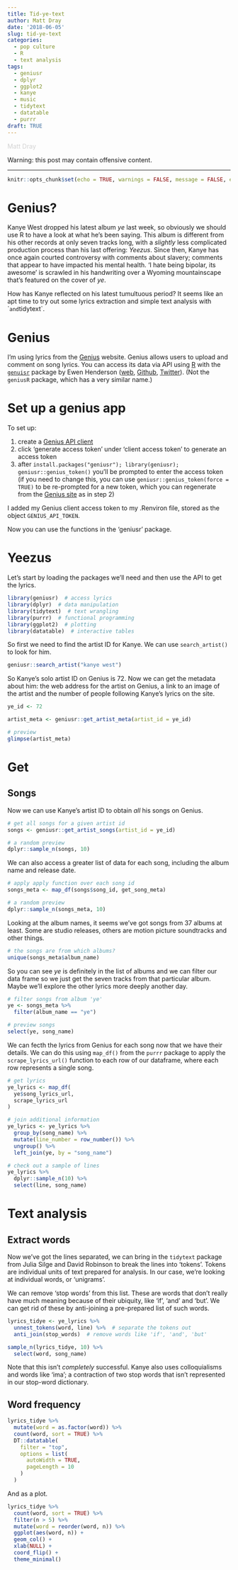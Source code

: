 ```yaml
---
title: Tid-ye-text
author: Matt Dray
date: '2018-06-05'
slug: tid-ye-text
categories:
  - pop culture
  - R
  - text analysis
tags:
  - geniusr
  - dplyr
  - ggplot2
  - kanye
  - music
  - tidytext
  - datatable
  - purrr
draft: TRUE
---
```


<span style="color:lightgray">Matt Dray</span>

Warning: this post may contain offensive content.

***

```r
knitr::opts_chunk$set(echo = TRUE, warnings = FALSE, message = FALSE, error = FALSE, eval = TRUE)
```

# Genius?

Kanye West dropped his latest album *ye* last week, so obviously we should use R to have a look at what he's been saying. This album is different from his other records at only seven tracks long, with a *slightly* less complicated production process than his last offering: *Yeezus*. Since then, Kanye has once again courted controversy with comments about slavery; comments that appear to have impacted his mental health. 'I hate being bipolar, its awesome' is scrawled in his handwriting over a Wyoming mountainscape that's featured on the cover of *ye*.

How has Kanye reflected on his latest tumultuous period? It seems like an apt time to try out some lyrics extraction and simple text analysis with `` and `tidytext`.

# Genius

I'm using lyrics from the [Genius](https://genius.com/) website. Genius allows users to upload and comment on song lyrics. You can access its data via API using [R](https://www.r-project.org/about.html) with the [`genuisr`](https://github.com/ewenme/geniusr) package by Ewen Henderson ([web](https://ewen.io/), [Github](https://github.com/ewenme), [Twitter](https://twitter.com/ewen_)). (Not the `geniusR` package, which has a very similar name.)

# Set up a genius app 

To set up:

1. create a [Genius API client](https://genius.com/api-clients/new)
2. click 'generate access token' under 'client access token' to generate an access token
3. after `install.packages("geniusr"); library(geniusr); geniusr::genius_token()` you'll be prompted to enter the access token (if you need to change this, you can use `geniusr::genius_token(force = TRUE)` to be re-prompted for a new token, which you can regenerate from the [Genius site](https://genius.com/api-clients) as in step 2)

I added my Genius client access token to my .Renviron file, stored as the object `GENIUS_API_TOKEN`.

Now you can use the functions in the 'geniusr' package.

# Yeezus

Let's start by loading the packages we'll need and then use the API to get the lyrics.

```r
library(geniusr)  # access lyrics
library(dplyr)  # data manipulation
library(tidytext)  # text wrangling
library(purrr)  # functional programming
library(ggplot2)  # plotting
library(datatable)  # interactive tables
```

So first we need to find the artist ID for Kanye. We can use `search_artist()` to look for him.

```r
geniusr::search_artist("kanye west")
```

So Kanye's solo artist ID on Genius is 72. Now we can get the metadata about him: the web address for the artist on Genius, a link to an image of the artist and the number of people following Kanye's lyrics on the site.

```r
ye_id <- 72

artist_meta <- geniusr::get_artist_meta(artist_id = ye_id)

# preview
glimpse(artist_meta)
```

# Get

## Songs

Now we can use Kanye's artist ID to obtain *all* his songs on Genius.

```r
# get all songs for a given artist id
songs <- geniusr::get_artist_songs(artist_id = ye_id)

# a random preview
dplyr::sample_n(songs, 10)
```

We can also access a greater list of data for each song, including the album name and release date.

```r
# apply apply function over each song id
songs_meta <- map_df(songs$song_id, get_song_meta)

# a random preview
dplyr::sample_n(songs_meta, 10)
```

Looking at the album names, it seems we've got songs from 37 albums at least. Some are studio releases, others are motion picture soundtracks and other things.

```r
# the songs are from which albums?
unique(songs_meta$album_name)
```

So you can see *ye* is definitely in the list of albums and we can filter our data frame so we just get the seven tracks from that particular album. Maybe we'll explore the other lyrics more deeply another day.

```r
# filter songs from album 'ye'
ye <- songs_meta %>% 
  filter(album_name == "ye")

# preview songs
select(ye, song_name)
```

We can fecth the lyrics from Genius for each song now that we have their details. We can do this using `map_df()` from the `purrr` package to apply the `scrape_lyrics_url()` function to each row of our dataframe, where each row represents a single song.


```r
# get lyrics
ye_lyrics <- map_df(
  ye$song_lyrics_url,
  scrape_lyrics_url
)

# join additional information
ye_lyrics <- ye_lyrics %>%
  group_by(song_name) %>% 
  mutate(line_number = row_number()) %>% 
  ungroup() %>% 
  left_join(ye, by = "song_name")

# check out a sample of lines
ye_lyrics %>% 
  dplyr::sample_n(10) %>% 
  select(line, song_name)
```

# Text analysis

## Extract words

Now we've got the lines separated, we can bring in the `tidytext` package from Julia Silge and David Robinson to break the lines into 'tokens'. Tokens are individual units of text prepared for analysis. In our case, we're looking at individual words, or 'unigrams'.

We can remove 'stop words' from this list. These are words that don't really have much meaning because of their ubiquity, like 'if', 'and' and 'but'. We can get rid of these by anti-joining a pre-prepared list of such words.

```r
lyrics_tidye <- ye_lyrics %>%
  unnest_tokens(word, line) %>%  # separate the tokens out
  anti_join(stop_words)  # remove words like 'if', 'and', 'but'

sample_n(lyrics_tidye, 10) %>% 
  select(word, song_name)
```

Note that this isn't *completely* successful. Kanye also uses colloquialisms and words like 'ima'; a contraction of two stop words that isn't represented in our stop-word dictionary.

## Word frequency


```r
lyrics_tidye %>%
  mutate(word = as.factor(word)) %>% 
  count(word, sort = TRUE) %>% 
  DT::datatable(
    filter = "top",
    options = list(
      autoWidth = TRUE,
      pageLength = 10
    )
  )
```

And as a plot.

```r
lyrics_tidye %>%
  count(word, sort = TRUE) %>%
  filter(n > 5) %>%
  mutate(word = reorder(word, n)) %>%
  ggplot(aes(word, n)) +
  geom_col() +
  xlab(NULL) +
  coord_flip() +
  theme_minimal()
```